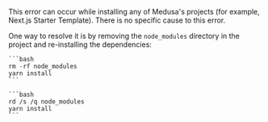 
This error can occur while installing any of Medusa's projects (for example, Next.js Starter Template). There is no specific cause to this error.

One way to resolve it is by removing the `node_modules` directory in the project and re-installing the dependencies:

<CodeTabs group="operating-systems">
  <CodeTab label="MacOS / Linux" value="unix">

    ```bash
    rm -rf node_modules
    yarn install
    ```

  </CodeTab>
  <CodeTab label="Windows" value="windows">

    ```bash
    rd /s /q node_modules
    yarn install
    ```

  </CodeTab>
</CodeTabs>